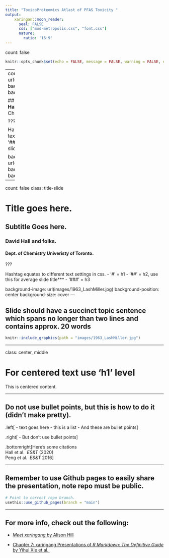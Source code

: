 ```yaml
---
title: "ToxicoProteomics Atlast of PFAS Toxicity "
output: 
    xaringan::moon_reader:
      seal: FALSE
      css: ["mod-metropolis.css", "font.css"]
      nature:
        ratio: '16:9'
---
```


count: false

```r
knitr::opts_chunk$set(echo = FALSE, message = FALSE, warning = FALSE, error = FALSE)
```

<!-- 
  colours: 
    oxford blue #0A214F
    White #FFFFFF
    Portland Orange #F46036
    Titatium Yellow #F0E100
    Persian Green #1B998B
-->

---
count: false
background-image: url(images/1963_LashMiller.jpg)
background-position: center
background-size: cover

## Title Goes here. 
### **David Hall** and folks. 
#### Dept. of Chemistry Univeristy of Toronto.

???

Hashtag equates to different text settings in css. 
- '#' = h1
- '##' = h2, use this for average slide title***
- '###' = h3

background-image: url(images/1963_LashMiller.jpg)
background-position: center
background-size: cover
---

count: false
class: title-slide

# Title goes here. 
## Subtitle Goes here. 
### **David Hall** and folks. 
#### Dept. of Chemistry Univeristy of Toronto.

???

Hashtag equates to different text settings in css. 
- '#' = h1
- '##' = h2, use this for average slide title***
- '###' = h3

background-image: url(images/1963_LashMiller.jpg)
background-position: center
background-size: cover
---

## Slide should have a succinct topic sentence which spans no longer than two lines and contains approx. 20 words

```r

knitr::include_graphics(path = "images/1963_LashMiller.jpg")

```

---

class: center, middle

# For centered text use 'h1' level

This is centered content.  

---

## Do not use bullet points, but this is how to do it (didn't make pretty). 


.left[
- text goes here
- this is a list
- And these are bullet points
] 

.right[
- But don't use bullet points
]

.bottomright[Here's some citations </br> Hall et al. <i> ES&T </i> (2020)</br> Peng et al. <i> ES&T </i> 2016]


---

## Remember to use Github pages to easily share the presentation, note repo must be public. 

```r
# Point to correct repo branch. 
usethis::use_github_pages(branch = "main")

```

---

## For more info, check out the following: 

- [*Meet xaringang* by Alison Hill](https://arm.rbind.io/slides/xaringan.html)

- [Chapter 7: xaringang Presentations of *R Markdown: The Definitive Guide* by Yihui Xie et al. ](https://bookdown.org/yihui/rmarkdown/xaringan.html)

